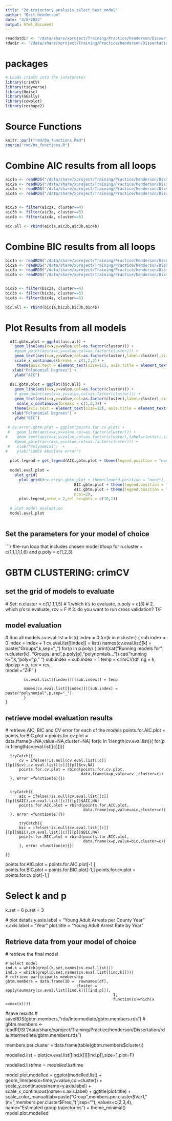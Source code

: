 ```yaml
---
title: "2d_trajectory_analysis_select_best_model"
author: "Brit Henderson"
date: "4/8/2022"
output: html_document
---
```


```r
readdatdir <- "/data/share/xproject/Training/Practice/henderson/Dissertation/rda"
rdadir <- "/data/share/xproject/Training/Practice/henderson/Dissertation/rda"

```

# packages
```r
# Loads crimCV into the interpreter
library(crimCV)
library(tidyverse)
library(Hmisc)
library(GGally)
library(cowplot)
library(reshape2)

```

# Source Functions
```r
knitr::purl("rmd/0a_functions.Rmd")
source("rmd/0a_functions.R")
```


# Combine AIC results from all loops
```r
aic1a <- readRDS("/data/share/xproject/Training/Practice/henderson/Dissertation/rda/Intermediate/aic1.rds")
aic2a <- readRDS("/data/share/xproject/Training/Practice/henderson/Dissertation/rda/Intermediate/aic2.rds")
aic3a <- readRDS("/data/share/xproject/Training/Practice/henderson/Dissertation/rda/Intermediate/aic3.rds")
aic4a <- readRDS("/data/share/xproject/Training/Practice/henderson/Dissertation/rda/Intermediate/aic4.rds")


aic2b <- filter(aic2a, cluster==4)
aic3b <- filter(aic3a, cluster==5)
aic4b <- filter(aic4a, cluster==6)

aic.all <- rbind(aic1a,aic2b,aic3b,aic4b)

```


# Combine BIC results from all loops
```r
bic1a <- readRDS("/data/share/xproject/Training/Practice/henderson/Dissertation/rda/Intermediate/bic1.rds")
bic2a <- readRDS("/data/share/xproject/Training/Practice/henderson/Dissertation/rda/Intermediate/bic2.rds")
bic3a <- readRDS("/data/share/xproject/Training/Practice/henderson/Dissertation/rda/Intermediate/bic3.rds")
bic4a <- readRDS("/data/share/xproject/Training/Practice/henderson/Dissertation/rda/Intermediate/bic4.rds")


bic2b <- filter(bic2a, cluster==4)
bic3b <- filter(bic3a, cluster==5)
bic4b <- filter(bic4a, cluster==6)

bic.all <- rbind(bic1a,bic2b,bic3b,bic4b)

```


# Plot Results from all models
```r
  AIC.gbtm.plot = ggplot(aic.all) + 
    geom_line(aes(x=x,y=value,col=as.factor(cluster))) +
    #geom_point(aes(x=x,y=value,col=as.factor(cluster))) +
    geom_text(aes(x=x,y=value,col=as.factor(cluster),label=cluster),size=5) + 
    scale_x_continuous(breaks = c(1,2,3)) +
     theme(axis.text = element_text(size=12), axis.title = element_text(size=14)) +
   xlab("Polynomial Degrees") +
    ylab("AIC")
  
  BIC.gbtm.plot = ggplot(bic.all) + 
    geom_line(aes(x=x,y=value,col=as.factor(cluster))) +
    # geom_point(aes(x=x,y=value,col=as.factor(cluster))) +
    geom_text(aes(x=x,y=value,col=as.factor(cluster),label=cluster),size=5) +
     scale_x_continuous(breaks = c(1,2,3)) +
    theme(axis.text = element_text(size=12), axis.title = element_text(size=14)) +
   xlab("Polynomial Degrees") +
    ylab("BIC")
  
 # cv.error.gbtm.plot = ggplot(points.for.cv.plot) + 
 #   geom_line(aes(x=x,y=value,col=as.factor(cluster))) +
#    geom_text(aes(x=x,y=value,col=as.factor(cluster),label=cluster),size=5) +
    #geom_point(aes(x=x,y=value,col=as.factor(cluster))) +
 #   xlab("Polynomial")  +
#    ylab("LOOCV Absolute error") 
  
  plot.legend = get_legend(AIC.gbtm.plot + theme(legend.position = "none"))
  
  model.eval.plot = 
    plot_grid(
      plot_grid(#cv.error.gbtm.plot + theme(legend.position = "none"),
                              BIC.gbtm.plot + theme(legend.position = "none"),
                              AIC.gbtm.plot + theme(legend.position = "none"),
                              ncol=2),
      plot.legend,nrow = 2,rel_heights = c(10,1))
  
  # plot model evaluation
  model.eval.plot
  
```

## Set the parameters for your model of choice
```r
  
#re-run loop that includes chosen model
#loop for n.cluster = c(1,1,1,1,1,6) and p.poly = c(1,2,3)

# GBTM CLUSTERING: crimCV
## set the grid of models to evaluate
  # Set: 
    n.cluster = c(1,1,1,1,5) # 1.which k's to evaluate, 
    p.poly = c(3) # 2. which p's to evaluate, 
    rcv = F # 3. do you want to run cross validation? T/F

## model evaluation
  
  # Run all models
    cv.eval.list = list()
    index = 0
    for(k in n.cluster)
    {
      sub.index = 0
      index = index + 1
          cv.eval.list[[index]] = list()
          names(cv.eval.list)[k] = paste("Groups",k,sep="_")
          for(p in p.poly)
            {
            print(cat("\n Running models for", n.cluster[k], "Groups, and",p.poly[p],"polynomials..."))
            cat("\n running k=",k,"poly=",p," \n")
            sub.index = sub.index + 1
            temp = crimCV(df,
                          ng = k,
                          dpolyp = p,
                          rcv = rcv,     
                          model = "ZIP"
                          )
        
            cv.eval.list[[index]][[sub.index]] = temp
        
            names(cv.eval.list[[index]])[sub.index] = paste("polynomial",p,sep="_")
            }
    }
    
## retrieve model evaluation results  
  
  # retrieve AIC, BIC and CV error for each of the models
  points.for.AIC.plot = points.for.BIC.plot = points.for.cv.plot = data.frame(x=NA,value=NA,cluster=NA)
  for(c in 1:length(cv.eval.list)){
    for(p in 1:length(cv.eval.list[[c]])){
      
  
      tryCatch({
          cv = ifelse(!is.null(cv.eval.list[[c]][[p]]$cv),cv.eval.list[[c]][[p]]$cv,NA)
          points.for.cv.plot = rbind(points.for.cv.plot,
                                     data.frame(x=p,value=cv ,cluster=c))
      }, error =function(e){})
      
      
      tryCatch({
          aic = ifelse(!is.null(cv.eval.list[[c]][[p]]$AIC),cv.eval.list[[c]][[p]]$AIC,NA)
          points.for.AIC.plot = rbind(points.for.AIC.plot,
                                      data.frame(x=p,value=aic,cluster=c))
      }, error =function(e){})
      
          tryCatch({
          bic = ifelse(!is.null(cv.eval.list[[c]][[p]]$BIC),cv.eval.list[[c]][[p]]$BIC,NA)
          points.for.BIC.plot = rbind(points.for.BIC.plot,
                                      data.frame(x=p,value=bic,cluster=c))
          }, error =function(e){})
      
    }}
  
  points.for.AIC.plot = points.for.AIC.plot[-1,]  
  points.for.BIC.plot = points.for.BIC.plot[-1,] 
  points.for.cv.plot = points.for.cv.plot[-1,]



# Select k and p 
  k.set = 6
  p.set = 3
  
  
  
  # plot details
  y.axis.label = "Young Adult Arrests per County Year"
  x.axis.label = "Year"
  plot.title = "Young Adult Arrest Rate by Year"


## Retrieve data from your model of choice

  # retrieve the final model
  
    # select model
    ind.k = which(grepl(k.set,names(cv.eval.list)))
    ind.p = which(grepl(p.set,names(cv.eval.list[[ind.k]])))
    # retrieve participants membership
    gbtm.members = data.frame(ID =  rownames(df),
                                   cluster = apply(summary(cv.eval.list[[ind.k]][[ind.p]]),
                                                   1,
                                                   function(x)which(x ==max(x))))
    
   
  
#save results
#     saveRDS(gbtm.members,"rda/Intermediate/gbtm.members.rds")
   # gbtm.members <- readRDS("/data/share/xproject/Training/Practice/henderson/Dissertation/rda/Intermediate/gbtm.members.rds")

members.per.cluster = data.frame(table(gbtm.members$cluster))

modelled.list = plot(cv.eval.list[[ind.k]][[ind.p]],size=1,plot=F)

modelled.list$time = modelled.list$time 

model.plot.modelled = 
  ggplot(modelled.list) +
  geom_line(aes(x=time,y=value,col=cluster)) +
  scale_y_continuous(name=y.axis.label) + 
  scale_x_continuous(name=x.axis.label) +
  ggtitle(plot.title) +
  scale_color_manual(lab=paste("Group ",members.per.cluster$Var1," (n=",members.per.cluster$Freq,")",sep=""),
                          values=c(2,3,4),
                          name="Estimated group trajectories") +
       theme_minimal()
     model.plot.modelled
  